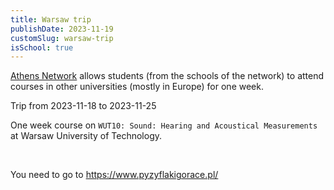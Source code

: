 ```yaml
---
title: Warsaw trip
publishDate: 2023-11-19
customSlug: warsaw-trip
isSchool: true
---
```


[Athens Network](http://athensnetwork.eu/) allows students (from the schools of the network) to attend courses in other universities (mostly in Europe) for one week.

Trip from 2023-11-18 to 2023-11-25

One week course on `WUT10: Sound: Hearing and Acoustical Measurements` at Warsaw University of Technology.


<MapPoints points={points} height={400} />

<br />

You need to go to https://www.pyzyflakigorace.pl/
